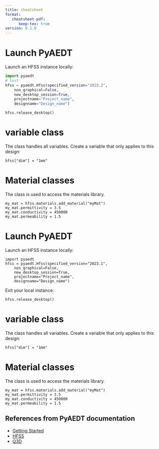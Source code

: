 ```yaml
---
title: cheatsheet
format:
   cheatsheet-pdf:
      keep-tex: true
version: 0.1.0
---
```


# Launch PyAEDT

Launch an HFSS instance locally:

~~~python
import pyaedt
# test
hfss = pyaedt.Hfss(specified_version="2023.2",
	non_graphical=False,
	new_desktop_session=True,
	projectname="Project_name",
	designname="Design_name")
~~~

```code
hfss.release_desktop()
```
# variable class
The \texttt{hfss.variable$\_$manager} class handles all variables.
\newline
Create a variable that only applies to this design:
```code
hfss["dim"] = "1mm"
```
# Material classes
The \texttt{hfss.materials} class is used to access the materials library.
```code
my_mat = hfss.materials.add_material("myMat")
my_mat.permittivity = 3.5
my_mat.conductivity = 450000
my_mat.permeability = 1.5
```
# Launch PyAEDT

Launch an HFSS instance locally:

```code
import pyaedt
hfss = pyaedt.Hfss(specified_version="2023.1",
	non_graphical=False,
	new_desktop_session=True,
	projectname="Project_name",
	designname="Design_name")
```

Exit your local instance:
```code
hfss.release_desktop()
```
# variable class
The \texttt{hfss.variable$\_$manager} class handles all variables.
\newline
Create a variable that only applies to this design:
```code
hfss["dim"] = "1mm"
```
# Material classes
The \texttt{hfss.materials} class is used to access the materials library.
```code
my_mat = hfss.materials.add_material("myMat")
my_mat.permittivity = 3.5
my_mat.conductivity = 450000
my_mat.permeability = 1.5
```

## References from PyAEDT documentation

- [Getting Started](https://aedt.docs.pyansys.com/version/stable/Getting_started/index.html)
- [HFSS](https://aedt.docs.pyansys.com/version/stable/HFSS/index.html)
- [Q3D](https://aedt.docs.pyansys.com/version/stable/Q3D/index.html)